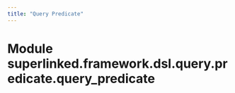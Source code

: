 ```yaml
---
title: "Query Predicate"
---
```


Module superlinked.framework.dsl.query.predicate.query_predicate
================================================================